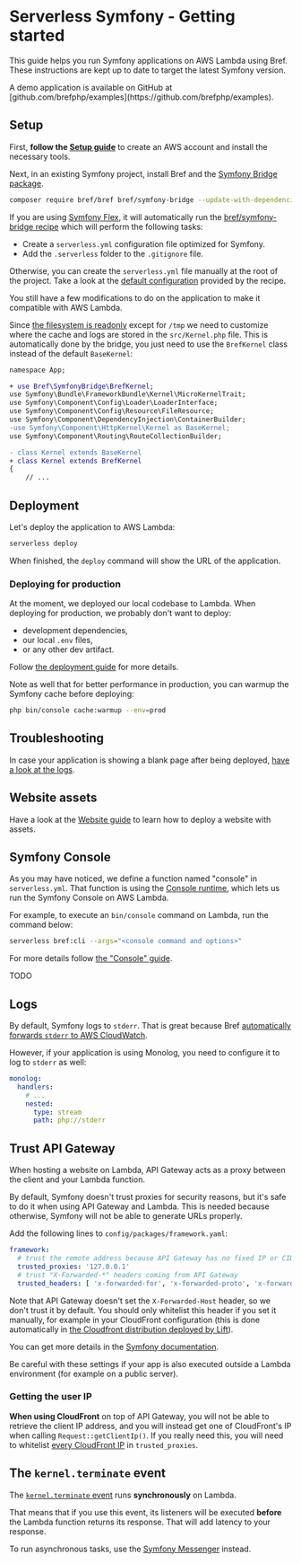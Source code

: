

# Serverless Symfony - Getting started

This guide helps you run Symfony applications on AWS Lambda using Bref. These instructions are kept up to date to target the latest Symfony version.

<Callout>
    A demo application is available on GitHub at [github.com/brefphp/examples](https://github.com/brefphp/examples).
</Callout>

## Setup

First, **follow the [Setup guide](../setup.md)** to create an AWS account and install the necessary tools.

Next, in an existing Symfony project, install Bref and the [Symfony Bridge package](https://github.com/brefphp/symfony-bridge).

```bash
composer require bref/bref bref/symfony-bridge --update-with-dependencies
```

If you are using [Symfony Flex](https://flex.symfony.com/), it will automatically run the [bref/symfony-bridge recipe](https://github.com/symfony/recipes-contrib/tree/master/bref/symfony-bridge/0.1) which will perform the following tasks:

- Create a `serverless.yml` configuration file optimized for Symfony.
- Add the `.serverless` folder to the `.gitignore` file.

Otherwise, you can create the `serverless.yml` file manually at the root of the project. Take a look at the [default configuration](https://github.com/symfony/recipes-contrib/blob/master/bref/symfony-bridge/0.1/serverless.yaml) provided by the recipe.

You still have a few modifications to do on the application to make it compatible with AWS Lambda.

Since [the filesystem is readonly](/docs/environment/storage.md) except for `/tmp` we need to customize where the cache and logs are stored in
the `src/Kernel.php` file. This is automatically done by the bridge, you just need to use the `BrefKernel` class instead of the default `BaseKernel`:

```diff filename="src/Kernel.php"
namespace App;

+ use Bref\SymfonyBridge\BrefKernel;
use Symfony\Bundle\FrameworkBundle\Kernel\MicroKernelTrait;
use Symfony\Component\Config\Loader\LoaderInterface;
use Symfony\Component\Config\Resource\FileResource;
use Symfony\Component\DependencyInjection\ContainerBuilder;
-use Symfony\Component\HttpKernel\Kernel as BaseKernel;
use Symfony\Component\Routing\RouteCollectionBuilder;

- class Kernel extends BaseKernel
+ class Kernel extends BrefKernel
{
    // ...
```

## Deployment

Let's deploy the application to AWS Lambda:

```bash
serverless deploy
```

When finished, the `deploy` command will show the URL of the application.

### Deploying for production

At the moment, we deployed our local codebase to Lambda. When deploying for production, we probably don't want to deploy:

- development dependencies,
- our local `.env` files,
- or any other dev artifact.

Follow [the deployment guide](/docs/deploy.md#deploying-for-production) for more details.

Note as well that for better performance in production, you can warmup the Symfony cache before deploying:

```bash
php bin/console cache:warmup --env=prod
```

## Troubleshooting

In case your application is showing a blank page after being deployed, [have a look at the logs](../environment/logs.md).

## Website assets

Have a look at the [Website guide](../use-cases/websites.mdx) to learn how to deploy a website with assets.

## Symfony Console

As you may have noticed, we define a function named "console" in `serverless.yml`. That function is using the [Console runtime](/docs/web-apps/console.md),
which lets us run the Symfony Console on AWS Lambda.

For example, to execute an `bin/console` command on Lambda, run the command below:

```bash
serverless bref:cli --args="<console command and options>"
```

For more details follow [the "Console" guide](/docs/web-apps/console.md).

TODO

## Logs

By default, Symfony logs to `stderr`. That is great because Bref [automatically forwards `stderr` to AWS CloudWatch](/docs/environment/logs.md).

However, if your application is using Monolog, you need to configure it to log to `stderr` as well:

```yml filename="config/packages/prod/monolog.yaml" {6}
monolog:
  handlers:
    # ...
    nested:
      type: stream
      path: php://stderr
```

## Trust API Gateway

When hosting a website on Lambda, API Gateway acts as a proxy between the client and your Lambda function.

By default, Symfony doesn't trust proxies for security reasons, but it's safe to do it when using API Gateway and Lambda. This is needed because otherwise, Symfony will not be able to generate URLs properly.

Add the following lines to `config/packages/framework.yaml`:

```yml filename="config/packages/framework.yaml" {2-5}
framework:
  # trust the remote address because API Gateway has no fixed IP or CIDR range that we can target
  trusted_proxies: '127.0.0.1'
  # trust "X-Forwarded-*" headers coming from API Gateway
  trusted_headers: [ 'x-forwarded-for', 'x-forwarded-proto', 'x-forwarded-port' ]
```

Note that API Gateway doesn't set the `X-Forwarded-Host` header, so we don't trust it by default. You should only whitelist this header if you set it manually,
for example in your CloudFront configuration (this is done automatically
in [the Cloudfront distribution deployed by Lift](./assets.mdx)).

You can get more details in the [Symfony documentation](https://symfony.com/doc/current/deployment/proxies.html).

<Callout>
    Be careful with these settings if your app is also executed outside a Lambda environment (for example on a public server).
</Callout>

### Getting the user IP

**When using CloudFront** on top of API Gateway, you will not be able to retrieve the client IP address, and you will instead get one of CloudFront's IP when
calling `Request::getClientIp()`. If you really need this, you will need to
whitelist [every CloudFront IP](https://docs.aws.amazon.com/AmazonCloudFront/latest/DeveloperGuide/LocationsOfEdgeServers.html)
in `trusted_proxies`.

## The `kernel.terminate` event

The [`kernel.terminate` event](https://symfony.com/doc/current/components/http_kernel.html#component-http-kernel-kernel-terminate) runs **synchronously** on Lambda.

That means that if you use this event, its listeners will be executed **before** the Lambda function returns its response. That will add latency to your response.

To run asynchronous tasks, use the [Symfony Messenger](./messenger.mdx) instead.
